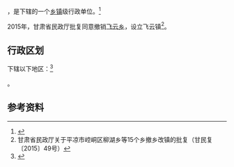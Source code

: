 {{中国乡级行政区|62/08/21/204/000}}

'''{{PAGENAMEBASE}}'''，是{{PRC admin/fullname|62/08/21/204/000|3}}下辖的一个[[乡镇|乡镇]]级行政单位。<ref>{{PRC admin/ref sgc|{{PRC admin/parent|62/08/21/204/000}}}}</ref>

2015年，甘肃省民政厅批复同意撤销[[飞云乡|飞云乡]]，设立飞云镇<ref>甘肃省民政厅关于平凉市崆峒区柳湖乡等15个乡撤乡改镇的批复（甘民复〔2015〕49号）</ref>。

== 行政区划 ==

{{PAGENAMEBASE}}下辖以下地区：<ref>{{PRC admin/ref sgc|62/08/21/204/000}}</ref>

{{PRC admin/children|62/08/21/204/000}}。

== 参考资料 ==

{{reflist}}

{{行政区划小作品}}
{{PRC admin/navcat|62/08/21/204/000}}